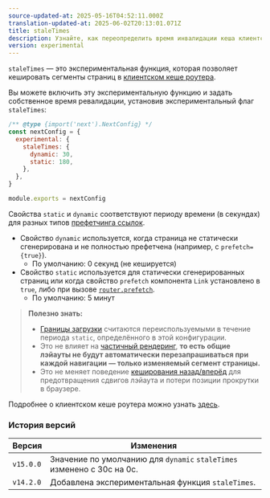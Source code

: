 ```yaml
---
source-updated-at: 2025-05-16T04:52:11.000Z
translation-updated-at: 2025-06-02T20:13:01.071Z
title: staleTimes
description: Узнайте, как переопределить время инвалидации кеша клиентского роутера.
version: experimental
---
```


`staleTimes` — это экспериментальная функция, которая позволяет кешировать сегменты страниц в [клиентском кеше роутера](/docs/app/deep-dive/caching#client-side-router-cache).

Вы можете включить эту экспериментальную функцию и задать собственное время ревалидации, установив экспериментальный флаг `staleTimes`:

```js filename="next.config.js"
/** @type {import('next').NextConfig} */
const nextConfig = {
  experimental: {
    staleTimes: {
      dynamic: 30,
      static: 180,
    },
  },
}

module.exports = nextConfig
```

Свойства `static` и `dynamic` соответствуют периоду времени (в секундах) для разных типов [префетчинга ссылок](/docs/app/api-reference/components/link#prefetch).

- Свойство `dynamic` используется, когда страница не статически сгенерирована и не полностью префетчена (например, с `prefetch={true}`).
  - По умолчанию: 0 секунд (не кешируется)
- Свойство `static` используется для статически сгенерированных страниц или когда свойство `prefetch` компонента `Link` установлено в `true`, либо при вызове [`router.prefetch`](/docs/app/deep-dive/caching#routerprefetch).
  - По умолчанию: 5 минут

> **Полезно знать:**
>
> - [Границы загрузки](/docs/app/api-reference/file-conventions/loading) считаются переиспользуемыми в течение периода `static`, определённого в этой конфигурации.
> - Это не влияет на [частичный рендеринг](/docs/app/building-your-application/routing/linking-and-navigating#4-partial-rendering), **то есть общие лэйауты не будут автоматически перезапрашиваться при каждой навигации — только изменяемый сегмент страницы.**
> - Это не меняет поведение [кеширования назад/вперёд](/docs/app/deep-dive/caching#client-side-router-cache) для предотвращения сдвигов лэйаута и потери позиции прокрутки в браузере.

Подробнее о клиентском кеше роутера можно узнать [здесь](/docs/app/deep-dive/caching#client-side-router-cache).

### История версий

| Версия    | Изменения                                                  |
| --------- | ---------------------------------------------------------- |
| `v15.0.0` | Значение по умолчанию для `dynamic` `staleTimes` изменено с 30с на 0с. |
| `v14.2.0` | Добавлена экспериментальная функция `staleTimes`.          |